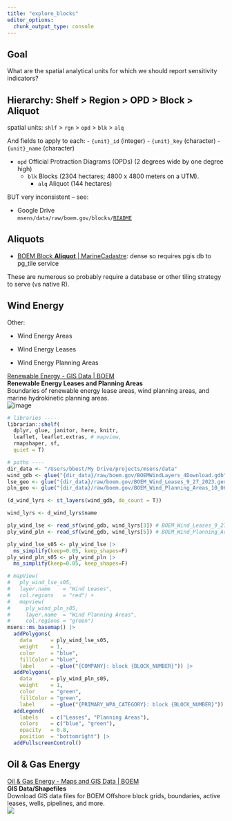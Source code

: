 ```yaml
---
title: "explore_blocks"
editor_options:
  chunk_output_type: console
---
```


## Goal

What are the spatial analytical units for which we should report sensitivity indicators?

## Hierarchy: Shelf > Region > OPD > Block > Aliquot

spatial units: `shlf` > `rgn` > `opd` > `blk` > `alq`

And fields to apply to each:
- `{unit}_id` (integer)
- `{unit}_key` (character)
- `{unit}_name` (character)

- `opd`
  Official Protraction Diagrams (OPDs) (2 degrees wide by one degree high)
  - `blk`
    Blocks (2304 hectares; 4800 x 4800 meters on a UTM).
    - `alq`
      Aliquot (144 hectares)
      
BUT very inconsistent -- see:

- Google Drive\
  `msens/data/raw/boem.gov/blocks/`[`README`](https://docs.google.com/document/d/1jpW3As6sve5LkI7r8Os3YpDk8zyBMz2r3_2irFHzorc/edit?usp=sharing)
      
## Aliquots

-   [BOEM Block **Aliquot** \| MarineCadastre](https://marinecadastre-noaa.hub.arcgis.com/maps/2c9c651c500043d88b471de46b5e89b5/about): dense so requires pgis db to pg_tile service

These are numerous so probably require a database or other tiling strategy to serve (vs native R).

## Wind Energy

Other:

- Wind Energy Areas 

- Wind Energy Leases

- Wind Energy Planning Areas

[Renewable Energy - GIS Data \| BOEM](https://www.boem.gov/renewable-energy/mapping-and-data/renewable-energy-gis-data)\
**Renewable Energy Leases and Planning Areas**\
Boundaries of renewable energy lease areas, wind planning areas, and marine hydrokinetic planning areas.\
![image](https://www.boem.gov/sites/default/files/styles/medium/public/images/All-States-Poster-.jpg)

```r
# libraries ----
librarian::shelf(
  dplyr, glue, janitor, here, knitr, 
  leaflet, leaflet.extras, # mapview, 
  rmapshaper, sf,
  quiet = T)

# paths ----
dir_data <- "/Users/bbest/My Drive/projects/msens/data"
wind_gdb <- glue("{dir_data}/raw/boem.gov/BOEMWindLayers_4Download.gdb")
lse_geo <- glue("{dir_data}/raw/boem.gov/BOEM_Wind_Leases_9_27_2023.geojson")
pln_geo <- glue("{dir_data}/raw/boem.gov/BOEM_Wind_Planning_Areas_10_06_2023.geojson")

(d_wind_lyrs <- st_layers(wind_gdb, do_count = T))

wind_lyrs <- d_wind_lyrs$name

ply_wind_lse <- read_sf(wind_gdb, wind_lyrs[3]) # BOEM_Wind_Leases_9_27_2023
ply_wind_pln <- read_sf(wind_gdb, wind_lyrs[5]) # BOEM_Wind_Planning_Areas_10_06_2023

ply_wind_lse_s05 <- ply_wind_lse |> 
  ms_simplify(keep=0.05, keep_shapes=F)
ply_wind_pln_s05 <- ply_wind_pln |> 
  ms_simplify(keep=0.05, keep_shapes=F)

# mapView(
#   ply_wind_lse_s05,
#   layer.name    = "Wind Leases",
#   col.regions   = "red") +
#   mapview(
#     ply_wind_pln_s05, 
#     layer.name  = "Wind Planning Areas",
#     col.regions = "green")
msens::ms_basemap() |> 
  addPolygons(
    data      = ply_wind_lse_s05, 
    weight    = 1,
    color     = "blue",
    fillColor = "blue",
    label     = ~glue("{COMPANY}: block {BLOCK_NUMBER}")) |> 
  addPolygons(
    data      = ply_wind_pln_s05, 
    weight    = 1,
    color     = "green",
    fillColor = "green",
    label     = ~glue("{PRIMARY_WPA_CATEGORY}: block {BLOCK_NUMBER}")) |> 
  addLegend(
    labels    = c("Leases", "Planning Areas"),
    colors    = c("blue", "green"),
    opacity   = 0.8,
    position  = "bottomright") |> 
  addFullscreenControl()
```

## Oil & Gas Energy

[Oil & Gas Energy - Maps and GIS Data \| BOEM](https://www.boem.gov/oil-gas-energy/mapping-and-data)\
**GIS Data/Shapefiles**\
Download GIS data files for BOEM Offshore block grids, boundaries, active leases, wells, pipelines, and more.\
![](https://www.boem.gov/sites/default/files/uploadedImages/GISData.jpg)
